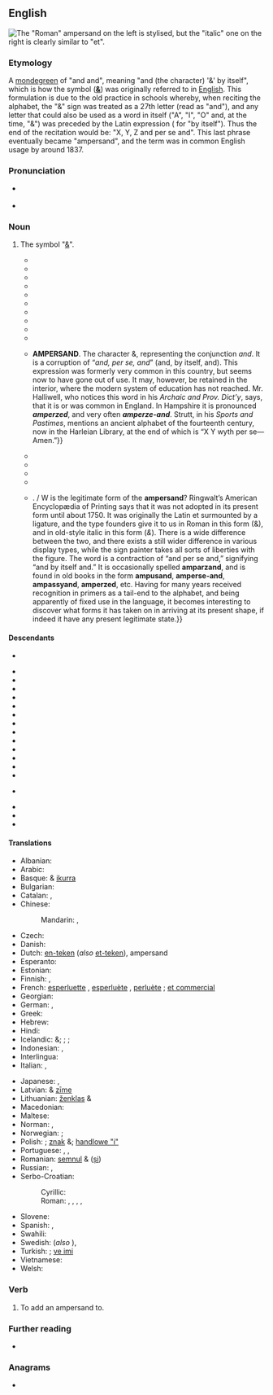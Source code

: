 {{also|ampèrsand}}
==English==

[[Image:Ampersand.svg|thumb|right|The "Roman" ampersand on the left is stylised, but the "italic" one on the right is clearly similar to "et".]]
{{multiple image
 | width = 110
 | footer = Handwritten styles
 | image1 = Ampersand-handwriting-1.png
 | image2 = Ampersand-handwriting-2.svg
}}

===Etymology===
A [[mondegreen]] of "and {{m|la|per se}} and", meaning "and (the character) '&' by itself", which is how the symbol ('''[[&]]''') was originally referred to in [[English]]. This formulation is due to the old practice in schools whereby, when reciting the alphabet, the "&" sign was treated as a 27th letter (read as "and"), and any letter that could also be used as a word in itself ("A", "I", "O" and, at the time, "&") was preceded by the Latin expression {{m|la|per se}} ({{etyl|la|en}} for "by itself"). Thus the end of the recitation would be: "X, Y, Z and per se and". This last phrase eventually became "ampersand", and the term was in common English usage by around 1837.

===Pronunciation===
* {{a|UK}} {{IPA|en|/ˈæm.pə(ɹ).sænd/|/ˈæmp.ə(ɹ)ˌzænd/}}
* {{audio|en|en-us-ampersand.ogg|Audio (US)}}

===Noun===
{{en-noun}}

# The symbol "[[&]]".
#: {{ux|en|The '''ampersand''' character in many logics acts as an operator connecting two propositions.}}
#* {{quote-book |en |title=The Man of the World. A Comedy in Five Acts, as Performed at the Theatres-Royal of Covent-Garden, and Crow-Street |first=Charles |last=Macklin |authorlink=Charles Macklin |year=1793 |location=Dublin |publisher=W. Wilson |page=36 |text=''Sir Pert''. And therefore I left it to the prodigals and coxcombs, that could afford till pay for it, and its ſtead, Sir, mark–I luocked oot for an antient, well, jointered, ſuperanuated Dowager—a conſumptive, toothleſs, ptiſical, wealthy widow—or a ſhreeveled, cadaverous, neglected piece of deformity, i’ the ſhape of an eezard, or an '''apperſiand'''—or in ſhort, any thing—any thing that had the ſiller—the ſiller—for that was the North ſtar of my affection; do you take me, Sir, was nai that right?{{sic}}}}
#* {{quote-book |en |title=Gleanings through Wales, Holland, and Westphalia; with Views of Peace and War at Home and Abroad |first=Samuel Jackson |last=Pratt |authorlink=Samuel Jackson Pratt |year=1796 |location=London |publisher=[[w:T. N. Longman|T. N. Longman]] |chapter=Letter XXI. To the same. |page=317 |text=At length, having tried all the hiſtorians from great ''A'' to '''''amperſand''''', he perceives there is no eſcaping from the puzzle but by ſelecting his own facts, forming his own concluſions, and putting a little truſt in his own reaſon and judgment.}}
#* {{quote-book |en |title=Lady Jane’s Pocket. A Novel |volume=III |year=1815 |location=London |publisher=[[w:Minerva Press|Minerva Press]] |page=221 |text=“Oh, some fine rich piece of antiquity, in the shape of an ezzard, or an '''am(-)perse-and''', as sir Pertinax says.”}}
#* {{quote-book |en |title=The Vocabulary of East Anglia |first=Robert |last=Forby |authorlink=Robert Forby |year=1830 |location=London |publisher=[[w:J. B. Nichols and Son|J. B. Nichols and Son]] |page=6 |text='''AMPERSAND''', ''s''. the character ''&'', representing the conjunction ''and''. ''V''. {{smc|n. g.}}—''A per se A''. This is ''and per se and''; by a little smoothing and elision in pronunciation, becoming '''''Ampersand'''''. “The expression,” says the learned author referred to, “is not yet forgotten in the nursery.” No; nor far beyond the nursery. It is remembered and used in the village-school, in the cottage, the shop, and the farm-house. This formula of spelling and putting together was applied to every syllable consisting of one letter only; as we all may remember who learned our first elements on the principles of the old school. Only, indeed, the dame was wont to express ''per se'' in her own English, and teach us to say “''A by the self A''.” The character ''&'' is, however, in fact, originally and properly ''Latin'', and is a combination of the two letters ''e'' and ''t'', which constitute the common conjunction copulative in that language. It has been adopted and transferred into other languages, for the same use, with or without the same propriety. It must be allowed to exhibit stronger traces of its two constituent letters than the majority of those Greek abbreviations, tables of which, more or less copious, are inserted in almost all grammars, and which are so very embarrassing in ancient MSS. and early printed editions. A curious and irrefragable proof of the Latinity of this character in the rich library at Holkham, Norfolk. In a Latin MS. of the Four Gospels, supposed to be of the tenth century, it is used as a part of many words, at the end, and even in the body of them. Instances are, ''posset'' and ''sciretis''; written thus, ''poss&'' and ''scir&is''. There is a multitude of others.}}
#* {{quote-journal |en |journal=Herald of Truth. Devoted to the Inculcation and Defence of Universal and Impartial Grace |volume=II |year=1835 |editors=Jacob Chase, Jr.; G. W. Montgomery |location=Geneva, N. Y. |publisher=I. Prescott & Co. |page=235 |text=He agreed in the views expressed by Dr. Ely—he liked the course pursued by that ''venerable Father''. For his part, he liked changes in some things. When he was a boy, and studied Dilworth, he was taught to say ''izzard'' and '''''amperseand''''', but he was willing to adopt the improvements of the present day, and pronounce things differently. After all, it was a mere dispute about words, and if there was heresy, they were the greatest heretics that cried out heresy the loudest. He was for peace, and all we wanted was a revival spirit, to put an end to controversy.}}
#* {{quote-journal |en |journal=[[w:Southern Literary Messenger|The Southern Literary Messenger]] |volume=II |month=December |year=1835 |location=Richmond |publisher=Thomas Willis White |page=289 |text=The “''Turn Out''” is excellent—a second edition of Miss Edgeworth’s “Barring Out,” and full of fine touches of the truest humor. The scene is laid in Georgia, and in the good old days of ''fescues'', ''abbiselfas'', and '''''anpersants'''''—terms in very common use, but whose derivation we have always been at a loss to understand. Our author thus learnedly explains the riddle. / “The ''fescue'' was a sharpened wire, or other instrument, used by the preceptor to point out the letters to the children. ''Abisselfa'' is a contraction of the words ‘a, by itself, a.’ It was usual, when either of the vowels constituted a syllable of a word, to pronounce it, and denote by its independent character, by the words just mentioned, thus: ‘a by itself, ''a'', c-o-r-n corn, ''acorn''’—e by itself ''e'', v-i-l vil, evil. The character which stands for the word ‘''and''’ (&) was probably pronounced with the same accompaniment, but in terms borrowed from the Latin language, thus: ‘& ''per se'' (by itself) &.’ ‘Hence '''anpersant'''.’”}}
#* {{quote-book |en |title=A General Dictionary of Provincialisms, Written with a View to Rescue from Oblivion the Fast Fading Relics of By-Gone Days |first=William |last=Holloway |year=1838 |location=Lewes |publisher=Sussex Press, [[w:John Baxter (publisher)|Baxter and Son]] |page=3 |text='''AMPERSAND''', ''s''. [Corruption of semper and.] The sign &. ''E''. [East] ''Sussex'' / '''AMPERZED''', ''s''. [Corruption of semper and.] ''Hants''.}}
#* {{quote-book |en |title=The Clockmaker; Or the Sayings and Doings of Sam. Slick, of Slickville. To Which Is Added, the Bubbles of Canada, by the Same Author |first=Thomas Chandler |last=Haliburton |authorlink=Thomas Chandler Haliburton |year=1839 |location=Paris |publisher=Baudry’s European Library |page=50 |text=He spells out of an English dictionary, and reads out of an English book. He has hardly learned what '''Ampersand''' means afore they give him a horse, such as it is, and he puts an English bridle into his mouth, and an English saddle on his back, and whips the nasty, spavin’d, broken-winded brute, with an English whip; and when he stumbles, and throws him off, he swears a bushel of horrid English oaths at him.}}
#* {{quote-journal |en |journal=The Knickerbocker, or New-York Monthly Magazine |volume=XXII |year=1843 |location=New-York |publisher=John Allen |page=123 |text=Up jumped Jonathan, his eyes wolfish and his lips white with rage. But ‘there was an oath in Heaven,’ and he did not forget it. So he proceeded to swallow his alphabetical pills—an antidote to wrath, not mentioned in the ‘Regimen Salernitanum,’ nor recognized by the British College. ‘A, B, C,—you’ve tored my jacket—D, E, F,—you’ve spilt my ’lasses—G, H, I, J, K—you’re a ’tarnal rascal—L, M, N, O, P, Q,—I’ll larn you better manners, you scamp, you!—R, S, T, U, V,—I’ll spile your picter, you old wall-eye!—W, X, Y, Z, '''''ampersand'''''—now I’ll pound your insides out o’ you, you darned nigger!’ And with that, Jonathan, whose passion had been mounting alphabetically throughout all his father’s prescription of vowels and consonants, caught the young scape-grace, and, throwing him down, was proceeding to work off each of the deacon’s twenty-six anti-irascible pills in the shape of a dozen hearty fisticuffs, which might, perhaps, have brought the poor fellow to the omega of his days had not the timely approach of a passenger interrupted the manipulations. So much for rules to control the passions.}}
#* {{quote-book |en |title=Margaret. A Tale of the Real and Ideal, Blight and Bloom; Including Sketches of a Place Not Before Described, Called Mons Christi. |first=Sylvester |last=Judd |authorlink=Sylvester Judd |year=1845 |location=Boston |publisher=Jordan and Wiley |page=195 |text=Webster, moreover, advertises us that & is no letter—the goal of every breathless, whip-fearing, abcdarian’s valorous strife, the high-sounding '''Amperzand''', no letter! Mehercule! You apocopate that from the alphabet, and Deacon Haddock will apocopate you from the School; yea, verily. It really signifies and per se, that for your private edification, Mistress Margaret. Moreover Perry makes twenty-six vowel sounds, Hale only sixteen; Webster enumerates nine vowels, Hale five; Hale preponderates in merit by reduction in number.}}
#* {{quote-book |en |title=Dictionary of Americanisms. A Glossary of Words and Phrases Usually Regarded as Peculiar to the United States |first=John Russell |last=Bartlett |authorlink=John Russell Bartlett |volume=1 |year=1848 |location=New York |publisher=Bartlett and Welford |isbn=1404705007 |pages=1, 10 |text=ABISSELFA. A, by itself, A. It will be recollected by many, that in the olden time, the first letter of the alphabet was denominated “abisselfa” when it formed a syllable by itself, as in the word ''able''. The scholar, in spelling the word, was taught to say, “''a'', by itself, ''a'', (rapidly, ''abisselfa'',) ''b'', ''l'', ''e'', ''able''.” We derive this word and the use of it from England, where it is used in Suffolk County.—''Moor’s Glossary''. {{...}} '''AMPERSAND'''. The character &, representing the conjunction ''and''. It is a corruption of “''and, per se, and''” (and, by itself, and). This expression was formerly very common in this country, but seems now to have gone out of use. It may, however, be retained in the interior, where the modern system of education has not reached. Mr. Halliwell, who notices this word in his ''Archaic and Prov. Dict’y'', says, that it is or was common in England. In Hampshire it is pronounced '''''amperzed''''', and very often '''''amperze-and'''''. Strutt, in his ''Sports and Pastimes'', mentions an ancient alphabet of the fourteenth century, now in the Harleian Library, at the end of which is “X Y wyth {{smc|esed and}} per se—Amen.”}}
#* {{quote-journal |en |journal=Educational Notes and Queries: A Medium of Intercommunication for Teachers |volume=I |editor=W. D. Henkle |year=1875 |location=Salem, Ohio |publisher=W. D. Henkle |pages=122–123 |text=1. '''{{smc|Ampersand}}'''.—This word was formerly much used in nursery books to express the character ''&'' placed at the end of the alphabet. Halliwell says “In Hampshire it is pronounced '''''amperzed''''', and very often '''''amperse’-and'''''.” The word has been called a puzzling word. One writer says that as he heard it it never puzzled him because his venerable instructress taught him to say after ''z'' “'''and-pussy-and'''.” He considered that ''&'' was called ''pussy'' from its resemblance to a cat in a sitting posture. This is certainly a quaint conceit. Another writer’s recollection of the way he pronounced the word when a boy was '''am''puzzy''am'''. Another still says his venerable instructress taught him to pronounce it '''''ampseand'''''. We now give the correct explanation of the word. A quarter of a century ago our maternal grandfather, a native of New Jersey, told us that he was taught to spell ''able'' abisselfa, ''b''-''l''-''e'', bl, ''able'', but he said he never knew what ''abisselfa'' meant. A few years after we found that ''abisselfa'' is a corruption of ''a'' by itself ''a'', that is ''a'' standing by itself in a syllable is pronounced ā and not ă, or ä or a̤. In the same way ''idle'' would be spelled ibisselfi, ''d''-''l''-,''e'' dl, ''idle'' and ''ogle'', obisselfo ''g''-''l''-''e'' gl, ''ogle''. It seems that the Latin phrase ''per se'' was also used instead of ''by itself'' so that instead of ''abisselfa'', ''ibisselfi'', and ''obisselfo'', the children were taught to say a ''per se'' a, i-''per''-''se''-i, and o-''per''-''se''-o. It is not strange that ''per se'' became in the mouths of children ''pussy'' or ''puzzy''. The character ''&'' was in like manner taught as ''and per se and'', which became by corruption ''and pussy se and'', etc., and finally '''''ampersand'''''.}}
#* {{quote-book |en |title=Dictionary of Americanisms: A Glossary of Words and Phrases usually Regarded as Peculiar to the United States |edition=4th |first=John Russell |last=Bartlett |authorlink=John Russell Bartlett |location=Boston, Mass. |publisher=[[w:Little, Brown and Company|Little, Brown, and Company]] |oclc=221542401 |year=1877 |entry='''Andpersand'''. |page=12 |url=https://archive.org/stream/dictionaryameri07bartgoog#page/n70/mode/1up/ |text=Two generations ago, when Irish schoolmasters were common at the South, this expression, equivalent to the & annexed to the alphabet (meaning “''& per se, and'',” to distinguish it from ''&c''.) was in frequent use.}}
#* {{quote-journal |en |journal=[[w:Scribner's Monthly|Scribner’s Monthly, An Illustrated Magazine For the People]] |volume=XVI |month=May–October |year=1878 |location=New-York |publisher=Scribner & Co. |pages=439–440 |text=When we take the words which do appear, we notice the introduction of many which cannot fairly be described as Americanisms, but merely the momentary coinage which perhaps never goes beyond the occasion of its invention, it may even be a pun or half jest. Among these must be named “adulterer” for one who adulterates, the illustration being in a weak congressional joke; “Algic,” a word used by the late Mr. Schoolcraft for Algonquin and never used so far as we know by any one else, except when quoting the title of one of Mr. Schoolcraft’s books; “cawhalux,” an obviously individual expression; “forlornity,” which any one might have said, but no one would have thought worth repeating; “indicted” for “indited,”—a piece of ignorance in writer or printer upon a solitary occasion; “laurelistic,” “collapsity” and “appetitical,” words which could be made a great many times by feeble-minded writers or speakers trying to be forcible, without taking hold of the community; “oughtness,” which the Rev. Joseph Cook used and which may be a “Cook(-)ism,” but is not an Americanism; “sozodont,” which is a trade-mark with no national characteristic. Some words too are used that surely are strictly English. “Tile,” for a hat, “tramp,” “rink” and “'''andpersand'''”; and the confusion of “aught” and “naught,” a subject sufficiently treated in Miss Edgeworth’s “Frank”; “high-jinks” is by no means an Americanism nor indeed it is used here very much; a curious explanation of the phrase, properly spelled “hy-jinks,” will be found in the recent re-issue of Allan Ramsay’s works, vol. i, p. 162.}}
#* {{quote-book |en |title=The Progressive Dictionary of the English Language: A Supplementary Word-Book to All the Leading Dictionaries of the United States and Great Britain |authorlink=Samuel Fallows |first=Samuel |last=Fallows |year=1885 |location=Chicago |publisher=The Progressive Publishing Company |page=44 |text='''Ap per si-and''' (ap-pêr’si-ānd) ''n''. A name sometimes given to the character &: '''ampersand'''. ‘Piece of deformity in the shape of an izzard or an '''''appersiand'''''.’}}
#* {{quote-journal |en |journal=American Printer and Lithographer |year=1897 |publisher=Moore Publishing Company |pages=52, 260 |text=The '''ampersand''' in firm and corporate names serves an admirable purpose, for it at once informs the reader, through the eve, whether two or more parties are partners or not. Almost every week, in my proofreading on a financial paper. I find an instance or two where the '''ampersand''' denotes exactly what is meant in giving the names of eeftain[?] railroads, and without it the reader would be left in doubt, unless the editor followed the fashion of some publications and inserted “the” before every corporate name. {{...}} {{smc|some queer '''ampersands'''}}. / W{{smc|hat}} is the legitimate form of the '''ampersand'''? Ringwalt’s American Encyclopædia of Printing says that it was not adopted in its present form until about 1750. It was originally the Latin et surmounted by a ligature, and the type founders give it to us in Roman in this form (&), and in old-style italic in this form (''&''). There is a wide difference between the two, and there exists a still wider difference in various display types, while the sign painter takes all sorts of liberties with the figure. The word is a contraction of “and per se and,” signifying “and by itself and.” It is occasionally spelled '''amparzand''', and is found in old books in the form '''ampusand''', '''amperse-and''', '''ampassyand''', '''amperzed''', etc. Having for many years received recognition in primers as a tail-end to the alphabet, and being apparently of fixed use in the language, it becomes interesting to discover what forms it has taken on in arriving at its present shape, if indeed it have any present legitimate state.}}

====Descendants====
* {{desc|mul|Unsupported titles/Amp|&amp;amp;|der=1}}
{{top2}}
* {{desc|bg|амперсанд|g=m|bor=1}}
* {{desc|cs|ampersand|bor=1}}
* {{desc|ka|ამპერსანდი|bor=1}}
* {{desc|he|אָ‏מְפֵּ‏רְסָ‏נְד|g=m|tr=ámpersand|bor=1}}
* {{desc|hi|ऐंपरसैंड|bor=1}}
* {{desc|id|ampersan|bor=1}}
* {{desc|it|ampersand|bor=1}}
* {{desc|ja|アンパサンド|tr=anpasando|bor=1}}
* {{desc|mk|амперсанд|g=m|bor=1}}
* {{desc|nrf|ampèrsand|g=m|bor=1}}
* {{desc|no|ampersand|bor=1}}
* {{desc|pl|ampersand|g=m|bor=1}}
* {{desc|ru|амперса́нд|g=m|bor=1}}
* {{desc|sh|-|bor=1}}
*: {{desc|sh|амперсенд|g=m|sclb=1}}
*: {{desc|sh|ampersend|g=m|sclb=1}}
* {{desc|sw|ampasendi|bor=1}}
* {{desc|tr|ampersand|bor=1}}
* {{desc|cy|ampersand|bor=1}}
{{bottom}}

====Translations====
{{trans-top|the symbol &}}
* Albanian: {{t+|sq|simbol}}
* Arabic: {{t|ar|واو اللاتينية|f|tr=waw al-Llatinia}}
* Basque: & [[ikurra]]
* Bulgarian: {{t|bg|амперсанд|m}}
* Catalan: {{t|ca|i comercial|f}}, {{t+|ca|et|m}}
* Chinese:
*: Mandarin: {{t|cmn|和號|sc=Hani}}, {{t|cmn|和号|tr=héhào|sc=Hani}}
* Czech: {{t+|cs|ampersand}}
* Danish: {{t|da|og-tegn}}
* Dutch: [[en-teken]] (''also'' [[et-teken]]), ampersand
* Esperanto: {{t|eo|kaj-signo}}
* Estonian: {{t|et|ja-märk}}
* Finnish: {{t|fi|et-merkki}}, {{t|fi|ampersandi}}
* French: [[esperluette]] {{g|f}}, [[esperluète]] {{g|f}}, [[perluète]] {{g|f}} ; [[et commercial]] {{g|m}}
* Georgian: {{t|ka|ამპერსანდი}}
* German: {{t|de|Et-Zeichen|n}}, {{t|de|Kaufmanns-Und|n}}
* Greek: {{t|el|συμπλεκτικό σύμβολο|n}}
* Hebrew: {{t|he|אמפרסנד|m|alt=אָ‏מְפֵּ‏רְסָ‏נְד|tr=ámpersand}}
* Hindi: {{t|hi|ऐंपरसैंड}}
* Icelandic: {{t|is|táknið}} &; {{t|is|og-lykkja}}; {{t|is|tengilykkja}}; {{t|is|hlíðskipulykkja}}
* Indonesian: {{t|id|tanda dan}}, {{t|id|ampersan}}
* Interlingua: {{t|ia|e commercial}}
* Italian: {{t|it|e commerciale|f}}, {{t+|it|ampersand}}
{{trans-mid}}
* Japanese: {{t+|ja|アンパサンド|tr=anpasando}}, {{t+|ja|アンド|tr=ando}}
* Latvian: & [[zīme]]
* Lithuanian: [[ženklas]] &
* Macedonian: {{t|mk|амперсанд|m}}
* Maltese: {{t|mt|u kummerċjali}}
* Norman: {{t|nrf|ampèrsand|m}}, {{t|nrf|et|m}}
* Norwegian: {{t|no|ampersand}}; {{t|no|kringle}}
* Polish: {{t+|pl|ampersand|m}}; [[znak]] &; [[handlowe "i"]]
* Portuguese: {{t+|pt|e comercial|m}}, {{t|pt|eitza|f}}, {{t|pt|sinal tironiano|m}}
* Romanian: [[semnul]] & ([[și]])
* Russian: {{t+|ru|амперса́нд|m}}, {{t|ru|знак конъю́нкции|m}}
* Serbo-Croatian:
*: Cyrillic: {{t|sh|амперсенд|m}}
*: Roman: {{t|sh|ampersend|m}}, {{t+|sh|žig}}, {{t|sh|pečatni znak}}, {{t+|sh|združenje}}, {{t|sh|labava veza}}
* Slovene: {{t+|sl|vezaj}}
* Spanish: {{t|es|y comercial|f}}, {{t+|es|et|m}}
* Swahili: {{t|sw|ampasendi}}
* Swedish: {{t|sv|och-tecken|n}} (''also'' {{t+|sv|et-tecken|n}}), {{t+|sv|ampersand|c}}
* Turkish: {{t+|tr|ampersand}}; [[ve imi]]
* Vietnamese: {{t+|vi|ký hiệu}}
* Welsh: {{t|cy|ampersand}}
{{trans-bottom}}

===Verb===
{{en-verb}}

# {{lb|en|transitive|rare}} To add an ampersand to.

===Further reading===
* {{projectlink|wikipedia}}
{{typography marks}}

===Anagrams===
* {{anagrams|en|a=aademnprs|manspread}}